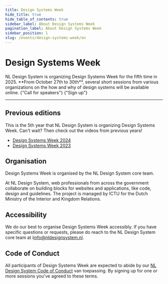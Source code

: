 ```yaml
---
title: Design Systems Week
hide_title: true
hide_table_of_contents: true
sidebar_label: About Design Systems Week
pagination_label: About Design Systems Week
sidebar_position: 1
slug: /events/design-systems-week/en
---
```



# Design Systems Week

<Paragraph lead>
  NL Design System is organizing Design Systems Week for the fifth time in 2025. **From October 27th to 30th**, several
  short sessions from various organizations on the how and why of design systems will be available online.
</Paragraph>

<ActionGroup>
  <ButtonLink href="/events/design-systems-week/en/call-for-speakers" appearance="primary-action">
    {"Call for speakers"}
    <IconChevronRight />
  </ButtonLink>
</ActionGroup>

<ActionGroup>
  <ButtonLink href="/events/design-systems-week/en/sign-up" appearance="secondary-action">
    {"Sign up"}
    <IconChevronRight />
  </ButtonLink>
</ActionGroup>

---

## Previous editions

This is the 5th year that NL Design System is organizing Design Systems Week. Can't wait? Then check out the videos from previous years!

- [Design Systems Week 2024](/events/design-systems-week-2024/en/program)
- [Design Systems Week 2023](/events/design-systems-week-2023/en/program)

## Organisation

Design Systems Week is organised by the NL Design System core team.

At NL Design System, web professionals from across the government collaborate on building blocks for websites and applications, like code, design and guidelines. The project is managed by ICTU for the Dutch Ministry of the Interior and Kingdom Relations.

## Accessibility

We do our best to organise Design Systems Week accessibly. If you have specific questions or requests, please do reach to the NL Design System core team at i[info@nldesignsystem.nl](mailto:info@nldesignsystem.nl).

## Code of Conduct

All participants of Design Systems Week are expected to abide by our [NL Design System Code of Conduct](https://github.com/nl-design-system/.github/blob/main/CODE_OF_CONDUCT.md) van toepassing. By signing up for one or more sessions you've agreed to these terms.
